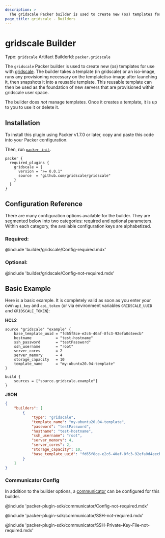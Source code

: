 ```yaml
---
description: >
  The gridscale Packer builder is used to create new (os) templates for use with gridscale. The builder takes a template (in gridscale) or an iso-image, runs any provisioning necessary on the template/iso-image after launching it, then snapshots it into a reusable template. This reusable template can then be used as the foundation of new servers that are provisioned within gridscale user space.
page_title: gridscale - Builders
---
```


# gridscale Builder

Type: `gridscale`
Artifact BuilderId: `packer.gridscale`

The `gridscale` Packer builder is used to create new (os) templates for use with [gridscale](https://www.gridscale.io/). The builder takes a template (in gridscale) or an iso-image, runs any provisioning necessary on the template/iso-image after launching it, then snapshots it into a reusable template. This reusable template can then be used as the foundation of new servers that are provisioned within gridscale user space.

The builder does _not_ manage templates. Once it creates a template, it is up to you
to use it or delete it.

## Installation

To install this plugin using Packer v1.7.0 or later, copy and paste this code
into your Packer configuration.

Then, run [`packer init`](https://www.packer.io/docs/commands/init).


```hcl
packer {
  required_plugins {
    gridscale = {
      version = ">= 0.0.1"
      source  = "github.com/gridscale/gridscale"
    }
  }
}
```

## Configuration Reference

There are many configuration options available for the builder. They are
segmented below into two categories: required and optional parameters. Within
each category, the available configuration keys are alphabetized.

### Required:

@include 'builder/gridscale/Config-required.mdx'

### Optional:

@include 'builder/gridscale/Config-not-required.mdx'

## Basic Example

Here is a basic example. It is completely valid as soon as you enter your own `api_key` and `api_token` (or via environment variables `GRIDSCALE_UUID` and `GRIDSCALE_TOKEN`):

**HCL2**

```hcl
source "gridscale" "example" {
	base_template_uuid = "fd65f8ce-e2c6-40af-8fc3-92efa0d4eecb"
	hostname           = "test-hostname"
	ssh_password       = "testPassword"
	ssh_username       = "root"
	server_cores       = 2
	server_memory      = 4
	storage_capacity   = 10
	template_name      = "my-ubuntu20.04-template"
}

build {
	sources = ["source.gridscale.example"]
}
```

**JSON**

```json
{
	"builders": [
		{
			"type": "gridscale",
			"template_name": "my-ubuntu20.04-template",
			"password": "testPassword",
			"hostname": "test-hostname",
			"ssh_username": "root",
			"server_memory": 4,
			"server_cores": 2,
			"storage_capacity": 10,
			"base_template_uuid": "fd65f8ce-e2c6-40af-8fc3-92efa0d4eecb"
		}
	]
}

```


### Communicator Config

In addition to the builder options, a
[communicator](/docs/templates/legacy_json_templates/communicator) can be configured for this builder.

@include 'packer-plugin-sdk/communicator/Config-not-required.mdx'

@include 'packer-plugin-sdk/communicator/SSH-not-required.mdx'

@include 'packer-plugin-sdk/communicator/SSH-Private-Key-File-not-required.mdx'
